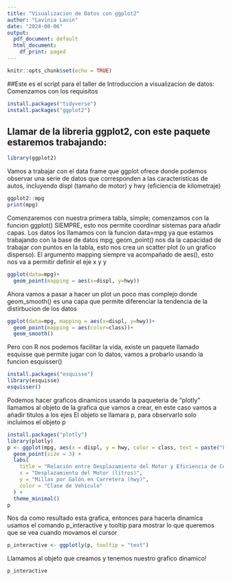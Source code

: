 ```yaml
---
title: "Visualizacion de Datos con ggplot2"
author: "Lavinia Lavin"
date: "2024-08-06"
output:
  pdf_document: default
  html_document:
    df_print: paged
---
```


```r
knitr::opts_chunk$set(echo = TRUE)
```

##Este es el script para el taller de Introduccion a visualizacion de datos: 
Comenzamos con los requisitos
```r
install.packages("tidyverse")
install.packages("ggplot2")
```

## Llamar de la libreria ggplot2, con este paquete estaremos trabajando:



```r
library(ggplot2)
```

Vamos a trabajar con el data frame que ggplot ofrece donde podemos observar una serie de datos que corresponden a las caracteristicas de autos, incluyendo displ (tamaño de motor) y hwy (eficiencia de kilometraje)
```r
ggplot2::mpg
print(mpg)
```
Comenzaremos con nuestra primera tabla, simple; comenzamos con la funcion ggplot() SIEMPRE, esto nos permite coordinar sistemas para añadir capas. Los datos los llamamos con la funcion data=mpg ya que estamos trabajando con la base de datos mpg, geom_point() nos da la capacidad de trabajar con puntos en la tabla, esto nos crea un scatter plot (o un grafico disperso). El argumento mapping siempre va acompañado de aes(), esto nos va a permitir definir el eje x y y
```r
ggplot(data=mpg)+
  geom_point(mapping = aes(x=displ, y=hwy))
```
Ahora vamos a pasar a hacer un plot un poco mas complejo donde geom_smooth() es una capa que permite diferenciar la tendencia de la distirbucion de los datos
```r
ggplot(data=mpg, mapping = aes(x=displ, y=hwy))+
  geom_point(mapping = aes(color=class))+
  geom_smooth()
```
Pero con R nos podemos facilitar la vida, existe un paquete llamado esquisse que permite jugar con lo datos, vamos a probarlo usando la funcion esquisser()
```r
install.packages("esquisse")
library(esquisse)
esquisser()
```
Podemos hacer graficos dinamicos usando la paqueteria de "plotly"
llamamos al objeto de la grafica que vamos a crear, en este caso vamos a añadir titulos a los ejes 
El objeto se llamara p, para observarlo solo incluimos el objeto p


```r
install.packages("plotly")
library(plotly)
p <- ggplot(mpg, aes(x = displ, y = hwy, color = class, text = paste("Fabricante: ", manufacturer, "<br>Modelo: ", model))) +
  geom_point(size = 3) +
  labs(
    title = "Relación entre Desplazamiento del Motor y Eficiencia de Combustible",
    x = "Desplazamiento del Motor (litros)",
    y = "Millas por Galón en Carretera (hwy)",
    color = "Clase de Vehículo"
  ) +
  theme_minimal()
p
```
Nos da como resultado esta grafica, entonces para hacerla dinamica usamos el comando p_interactive y tooltip para mostrar lo que queremos que se vea cuando movamos el cursor
```r
p_interactive <- ggplotly(p, tooltip = "text")
```
Llamamos al objeto que creamos y tenemos nuestro grafico dinamico!
```r
p_interactive
```

